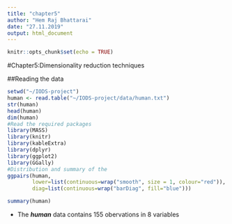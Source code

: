 ```yaml
---
title: "chapter5"
author: "Hem Raj Bhattarai"
date: "27.11.2019"
output: html_document
---
```


```r
knitr::opts_chunk$set(echo = TRUE)
```


#Chapter5:Dimensionality reduction techniques

##Reading the data
```r
setwd("~/IODS-project")
human <- read.table("~/IODS-project/data/human.txt")
str(human)
head(human)
dim(human)
#Read the required packages
library(MASS)
library(knitr)
library(kableExtra)
library(dplyr)
library(ggplot2)
library(GGally)
#Distribution and summary of the 
ggpairs(human, 
        lower=list(continuous=wrap("smooth", size = 1, colour="red")),
        diag=list(continuous=wrap("barDiag", fill="blue")))

summary(human)
```
 + The ***human*** data contains 155 obervations in 8 variables 

